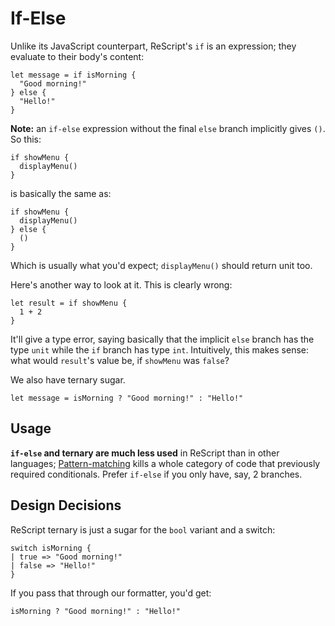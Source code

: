 # If-Else

Unlike its JavaScript counterpart, ReScript's `if` is an expression; they evaluate to their body's content:

```res
let message = if isMorning {
  "Good morning!"
} else {
  "Hello!"
}
```

**Note:** an `if-else` expression without the final `else` branch implicitly gives `()`. So this:

```res
if showMenu {
  displayMenu()
}
```

is basically the same as:

```res
if showMenu {
  displayMenu()
} else {
  ()
}
```

Which is usually what you'd expect; `displayMenu()` should return unit too.

Here's another way to look at it. This is clearly wrong:

```res
let result = if showMenu {
  1 + 2
}
```

It'll give a type error, saying basically that the implicit `else` branch has the type `unit` while the `if` branch has type `int`. Intuitively, this makes sense: what would `result`'s value be, if `showMenu` was `false`?

We also have ternary sugar.

```res
let message = isMorning ? "Good morning!" : "Hello!"
```

## Usage

**`if-else` and ternary are much less used** in ReScript than in other languages; [Pattern-matching](pattern-matching) kills a whole category of code that previously required conditionals. Prefer `if-else` if you only have, say, 2 branches.

## Design Decisions

ReScript ternary is just a sugar for the `bool` variant and a switch:

```res
switch isMorning {
| true => "Good morning!"
| false => "Hello!"
}
```

If you pass that through our formatter, you'd get:

```res
isMorning ? "Good morning!" : "Hello!"
```
